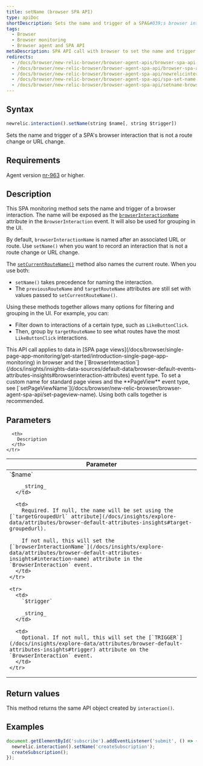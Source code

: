 ```yaml
---
title: setName (browser SPA API)
type: apiDoc
shortDescription: Sets the name and trigger of a SPA&#039;s browser interaction that is not a route change or URL change.
tags:
  - Browser
  - Browser monitoring
  - Browser agent and SPA API
metaDescription: SPA API call with browser to set the name and trigger of a browser interaction that is not a route change or URL change.
redirects:
  - /docs/browser/new-relic-browser/browser-agent-apis/browser-spa-api-newrelicinteractionsetname
  - /docs/browser/new-relic-browser/browser-agent-spa-api/browser-spa-api-newrelicinteractionsetname
  - /docs/browser/new-relic-browser/browser-agent-spa-api/newrelicinteractionsetname-browser-spa-agent-api
  - /docs/browser/new-relic-browser/browser-agent-spa-api/spa-set-name
  - /docs/browser/new-relic-browser/browser-agent-spa-api/setname-browser-spa-api
---
```


## Syntax

```js
newrelic.interaction().setName(string $name[, string $trigger])
```

Sets the name and trigger of a SPA's browser interaction that is not a route change or URL change.

## Requirements

Agent version [nr-963](/docs/release-notes/new-relic-browser-release-notes/browser-agent-release-notes) or higher.

## Description

This SPA monitoring method sets the name and trigger of a browser interaction. The name will be exposed as the [`browserInteractionName`](/docs/insights/explore-data/attributes/browser-default-attributes-insights#interaction-name) attribute in the `BrowserInteraction` event. It will also be used for grouping in the UI.

By default, `browserInteractionName` is named after an associated URL or route. Use `setName()` when you want to record an interaction that is not a route change or URL change.

The [`setCurrentRouteName()`](/docs/browser/new-relic-browser/browser-agent-apis/browser-spa-api-newrelicsetcurrentroutename) method also names the current route. When you use both:

* `setName()` takes precedence for naming the interaction.
* The `previousRouteName` and `targetRouteName` attributes are still set with values passed to `setCurrentRouteName()`.

Using these methods together allows many options for filtering and grouping in the UI. For example, you can:

* Filter down to interactions of a certain type, such as `LikeButtonClick`.
* Then, group by `targetRouteName` to see what routes have the most `LikeButtonClick` interactions.

<Callout variant="tip">
  This API call applies to data in [SPA page views](/docs/browser/single-page-app-monitoring/get-started/introduction-single-page-app-monitoring) in browser and the [`BrowserInteraction`](/docs/insights/insights-data-sources/default-data/browser-default-events-attributes-insights#browserinteraction-attributes) event type. To set a custom name for standard page views and the **PageView** event type, see [`setPageViewName`](/docs/browser/new-relic-browser/browser-agent-spa-api/set-pageview-name). Using both calls together is recommended.
</Callout>

## Parameters

<table>
  <thead>
    <tr>
      <th width="25%">
        Parameter
      </th>

      <th>
        Description
      </th>
    </tr>
  </thead>

  <tbody>
    <tr>
      <td>
        `$name`

        _string_
      </td>

      <td>
        Required. If null, the name will be set using the [`targetGroupedUrl` attribute](/docs/insights/explore-data/attributes/browser-default-attributes-insights#target-groupedurl).

        If not null, this will set the [`browserInteractionName`](/docs/insights/explore-data/attributes/browser-default-attributes-insights#interaction-name) attribute in the `BrowserInteraction` event.
      </td>
    </tr>

    <tr>
      <td>
        `$trigger`

        _string_
      </td>

      <td>
        Optional. If not null, this will set the [`TRIGGER`](/docs/insights/explore-data/attributes/browser-default-attributes-insights#trigger) attribute on the `BrowserInteraction` event.
      </td>
    </tr>
  </tbody>
</table>

## Return values

This method returns the same API object created by `interaction()`.

## Examples

```js
document.getElementById('subscribe').addEventListener('submit', () => {
  newrelic.interaction().setName('createSubscription');
  createSubscription();
});
```
